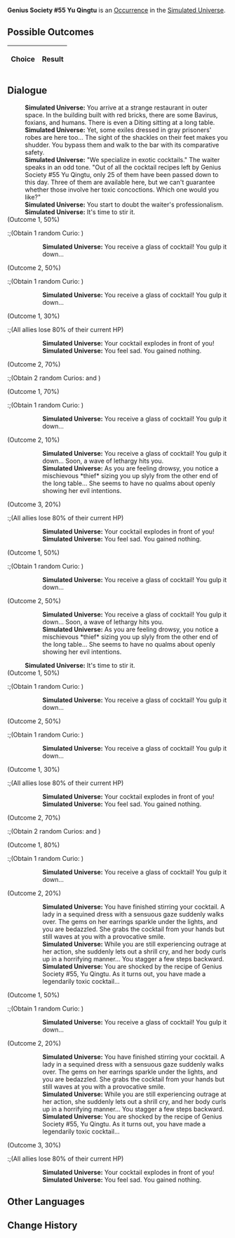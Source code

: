 {{Simulated Universe Event Infobox
|title         = Genius Society #55 Yu Qingtu
|image         = Random Event 7.png
|type          =
|domains_su    = Occurrence
|domains_ext   = Occurrence
|domains_swarm = 
|domains_gng   = 
|requirements  =
|prev          = 
|next          = 
|indexRewards  =
|characters    = 
}}
'''Genius Society #55 Yu Qingtu''' is an [[Simulated Universe/Occurrence|Occurrence]] in the [[Simulated Universe]].

==Possible Outcomes==
{| class="article-table"
!Choice
!Result

|}

<!--
==Gameplay Notes==

-->
==Dialogue==
{{Dialogue Start}}
:'''Simulated Universe:''' You arrive at a strange restaurant in outer space. In the building built with red bricks, there are some Bavirus, foxians, and humans. There is even a Diting sitting at a long table.
:'''Simulated Universe:''' Yet, some exiles dressed in gray prisoners' robes are here too... The sight of the shackles on their feet makes you shudder. You bypass them and walk to the bar with its comparative safety.
:'''Simulated Universe:''' "We specialize in exotic cocktails." The waiter speaks in an odd tone. "Out of all the cocktail recipes left by Genius Society #55 Yu Qingtu, only 25 of them have been passed down to this day. Three of them are available here, but we can't guarantee whether those involve her toxic concoctions. Which one would you like?"
:'''Simulated Universe:''' You start to doubt the waiter's professionalism.
:'''Simulated Universe:''' It's time to stir it.
;(Outcome 1, 50%)
:;(Obtain 1 random Curio<nowiki>:</nowiki> {{Item|Thalan Toxi-Flame|20|type=Curio|link=Simulated_Universe/Curio#Thalan_Toxi-Flame}})
::'''Simulated Universe:''' You receive a glass of cocktail! You gulp it down...
;(Outcome 2, 50%)
:;(Obtain 1 random Curio<nowiki>:</nowiki> {{Item|The Pinkest Collision|20|type=Curio|link=Simulated_Universe/Curio#The_Pinkest_Collision}})
::'''Simulated Universe:''' You receive a glass of cocktail! You gulp it down...
;(Outcome 1, 30%)
:;(All allies lose 80% of their current HP)
::'''Simulated Universe:''' Your cocktail explodes in front of you!
::'''Simulated Universe:''' You feel sad. You gained nothing.
;(Outcome 2, 70%)
:;(Obtain 2 random Curios<nowiki>:</nowiki> {{Item|The Pinkest Collision|20|type=Curio|link=Simulated_Universe/Curio#The_Pinkest_Collision}} and {{Item|Thalan Toxi-Flame|20|type=Curio|link=Simulated_Universe/Curio#Thalan_Toxi-Flame}})
;(Outcome 1, 70%)
:;(Obtain 1 random Curio<nowiki>:</nowiki> {{Item|The Pinkest Collision|20|type=Curio|link=Simulated_Universe/Curio#The_Pinkest_Collision}})
::'''Simulated Universe:''' You receive a glass of cocktail! You gulp it down...
;(Outcome 2, 10%)
::'''Simulated Universe:''' You receive a glass of cocktail! You gulp it down... Soon, a wave of lethargy hits you.
::'''Simulated Universe:''' As you are feeling drowsy, you notice a mischievous *thief* sizing you up slyly from the other end of the long table... She seems to have no qualms about openly showing her evil intentions.
:;(Lose 50% of currently possessed Cosmic Fragments)
::'''Simulated Universe:''' You fail to resist the urge to sleep... By the time you wake up, the thief with her dazzling eyes is already gone.
::'''Simulated Universe:''' Your wallet is no longer stuffed, and you have lost lots of Cosmic Fragments... You hope to run into her again.
:;(Set allies' HP to 40% of Max HP and Energy to 0% of Max Energy)
:;(Enter battle)
:::'''Variant 1:''' {{Enemy List|Silvermane Lieutenant*1/ATK +%, DEF +%, HP +%, SPD +%, Toughness +%}}
:::'''Variant 2:''' {{Enemy List|Aurumaton Gatekeeper*1/ATK +%, DEF +%, HP +%, SPD +%, Toughness +%}}
:::'''Variant 3:''' {{Enemy List|Disciples of Sanctus Medicus: Shape Shifter*1/ATK +%, DEF +%, HP +%, SPD +%, Toughness +%}}
;(Outcome 3, 20%)
:;(All allies lose 80% of their current HP)
::'''Simulated Universe:''' Your cocktail explodes in front of you!
::'''Simulated Universe:''' You feel sad. You gained nothing.
;(Outcome 1, 50%)
:;(Obtain 1 random Curio<nowiki>:</nowiki> {{Item|The Pinkest Collision|20|type=Curio|link=Simulated_Universe/Curio#The_Pinkest_Collision}})
::'''Simulated Universe:''' You receive a glass of cocktail! You gulp it down...
;(Outcome 2, 50%)
::'''Simulated Universe:''' You receive a glass of cocktail! You gulp it down... Soon, a wave of lethargy hits you.
::'''Simulated Universe:''' As you are feeling drowsy, you notice a mischievous *thief* sizing you up slyly from the other end of the long table... She seems to have no qualms about openly showing her evil intentions.
:;(Lose 50% of currently possessed Cosmic Fragments)
::'''Simulated Universe:''' You fail to resist the urge to sleep... By the time you wake up, the thief with her dazzling eyes is already gone.
::'''Simulated Universe:''' Your wallet is no longer stuffed, and you have lost lots of Cosmic Fragments... You hope to run into her again.
:;(Set allies' HP to 40% of Max HP and Energy to 0% of Max Energy)
:;(Enter battle)
:::'''Variant 1:''' {{Enemy List|Silvermane Lieutenant*1/ATK +%, DEF +%, HP +%, SPD +%, Toughness +%}}
:::'''Variant 2:''' {{Enemy List|Aurumaton Gatekeeper*1/ATK +%, DEF +%, HP +%, SPD +%, Toughness +%}}
:::'''Variant 3:''' {{Enemy List|Disciples of Sanctus Medicus: Shape Shifter*1/ATK +%, DEF +%, HP +%, SPD +%, Toughness +%}}
:'''Simulated Universe:''' It's time to stir it.
;(Outcome 1, 50%)
:;(Obtain 1 random Curio<nowiki>:</nowiki> {{Item|Thalan Toxi-Flame|20|type=Curio|link=Simulated_Universe/Curio#Thalan_Toxi-Flame}})
::'''Simulated Universe:''' You receive a glass of cocktail! You gulp it down...
;(Outcome 2, 50%)
:;(Obtain 1 random Curio<nowiki>:</nowiki> {{Item|The Pinkest Collision|20|type=Curio|link=Simulated_Universe/Curio#The_Pinkest_Collision}})
::'''Simulated Universe:''' You receive a glass of cocktail! You gulp it down...
;(Outcome 1, 30%)
:;(All allies lose 80% of their current HP)
::'''Simulated Universe:''' Your cocktail explodes in front of you!
::'''Simulated Universe:''' You feel sad. You gained nothing.
;(Outcome 2, 70%)
:;(Obtain 2 random Curios<nowiki>:</nowiki> {{Item|The Pinkest Collision|20|type=Curio|link=Simulated_Universe/Curio#The_Pinkest_Collision}} and {{Item|Thalan Toxi-Flame|20|type=Curio|link=Simulated_Universe/Curio#Thalan_Toxi-Flame}})
;(Outcome 1, 80%)
:;(Obtain 1 random Curio<nowiki>:</nowiki> {{Item|Thalan Toxi-Flame|20|type=Curio|link=Simulated_Universe/Curio#Thalan_Toxi-Flame}})
::'''Simulated Universe:''' You receive a glass of cocktail! You gulp it down...
;(Outcome 2, 20%)
::'''Simulated Universe:''' You have finished stirring your cocktail. A lady in a sequined dress with a sensuous gaze suddenly walks over. The gems on her earrings sparkle under the lights, and you are bedazzled. She grabs the cocktail from your hands but still waves at you with a provocative smile.
::'''Simulated Universe:''' While you are still experiencing outrage at her action, she suddenly lets out a shrill cry, and her body curls up in a horrifying manner... You stagger a few steps backward.
::'''Simulated Universe:''' You are shocked by the recipe of Genius Society #55, Yu Qingtu. As it turns out, you have made a legendarily toxic cocktail...
:;(Enter battle)
:::'''Variant 1:''' {{Enemy List|Disciples of Sanctus Medicus: Shape Shifter (Bug)*1/ATK +%, DEF +%, HP +%, SPD +%, Toughness +%}}
:::'''Variant 2:''' {{Enemy List|Stormbringer (Bug)*1/ATK +%, DEF +%, HP +%, SPD +%, Toughness +%}}
:::'''Variant 3:''' {{Enemy List|Everwinter Shadewalker*2/ATK +%, DEF +%, HP +%, SPD +%, Toughness +%;Guardian Shadow (Bug)*1/ATK +%, DEF +%, HP +%, SPD +%, Toughness +%}}
;(Outcome 1, 50%)
:;(Obtain 1 random Curio<nowiki>:</nowiki> {{Item|Thalan Toxi-Flame|20|type=Curio|link=Simulated_Universe/Curio#Thalan_Toxi-Flame}})
::'''Simulated Universe:''' You receive a glass of cocktail! You gulp it down...
;(Outcome 2, 20%)
::'''Simulated Universe:''' You have finished stirring your cocktail. A lady in a sequined dress with a sensuous gaze suddenly walks over. The gems on her earrings sparkle under the lights, and you are bedazzled. She grabs the cocktail from your hands but still waves at you with a provocative smile.
::'''Simulated Universe:''' While you are still experiencing outrage at her action, she suddenly lets out a shrill cry, and her body curls up in a horrifying manner... You stagger a few steps backward.
::'''Simulated Universe:''' You are shocked by the recipe of Genius Society #55, Yu Qingtu. As it turns out, you have made a legendarily toxic cocktail...
:;(Enter battle)
:::'''Variant 1:''' {{Enemy List|Disciples of Sanctus Medicus: Shape Shifter (Bug)*1/ATK +%, DEF +%, HP +%, SPD +%, Toughness +%}}
:::'''Variant 2:''' {{Enemy List|Stormbringer (Bug)*1/ATK +%, DEF +%, HP +%, SPD +%, Toughness +%}}
:::'''Variant 3:''' {{Enemy List|Everwinter Shadewalker*2/ATK +%, DEF +%, HP +%, SPD +%, Toughness +%;Guardian Shadow (Bug)*1/ATK +%, DEF +%, HP +%, SPD +%, Toughness +%}}
;(Outcome 3, 30%)
:;(All allies lose 80% of their current HP)
::'''Simulated Universe:''' Your cocktail explodes in front of you!
::'''Simulated Universe:''' You feel sad. You gained nothing.
{{Dialogue End}}

==Other Languages==
{{Other Languages
|en   = Genius Society #55 Yu Qingtu
|zhs  = 天才俱乐部#55余清涂
|zht  = 天才俱樂部#55余清涂
|ja   = {{Rubi|天才|てんさい}}クラブ#55{{Rubi|余清塗|よせいと}}
|ko   = 지니어스 클럽 #55 여청도
|es   = Yu Qingtu, miembro n.º 55 del Círculo de Genios
|fr   = Yu Qingtu, membre n° 55 de la Société des génies
|ru   = Член Общества гениев №&nbsp;55 Юй Цинту
|th   = Yu Qingtu #55 แห่งสมาคมอัจฉริยะ
|vi   = CLB Thiên Tài #55 Yu Qingtu
|de   = Yu Qingtu, Geniusgesellschaft Nr. 55
|id   = Genius Society #55 Yu Qingtu
|pt   = Sociedade de Gênios #55 Yu Qingtu
}}

==Change History==
{{Change History|1.3}}
